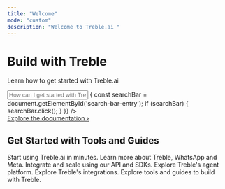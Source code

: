 ```yaml
---
title: "Welcome"
mode: "custom"
description: "Welcome to Treble.ai "
---
```


<div className="hero-container">
  <h1 className="hero-title">Build with Treble</h1>
  <p className="hero-description">Learn how to get started with Treble.ai</p>
  <input 
    type="text" 
    className="search-input"
    placeholder="How can I get started with Treble.ai?..."
    readOnly
    onClick={() => {
      const searchBar = document.getElementById('search-bar-entry');
      if (searchBar) {
        searchBar.click();
      }
    }}
  />
  <div>
    <a href="/en/docs/welcome" className="explore-link">Explore the documentation ›</a>
  </div>
</div>

<div className="tools-guides-container">
  <div className="tools-guides-header">
    <h2 className="section-title">Get Started with Tools and Guides</h2>
  </div>
  
  <div className="tools-guides-grid">
    <CardGroup cols={3}>
      <Card 
        title="First Steps" 
        icon="play"
        href="/en/docs/welcome"
      >
        Start using Treble.ai in minutes.
      </Card>
      <Card 
        title="All About Treble, WhatsApp and Meta" 
        icon="facebook"
        href="/en/docs/meta/overview"
      >
        Learn more about Treble, WhatsApp and Meta.
      </Card>
      <Card 
        title="API Reference" 
        icon="code"
        href="https://treble.notion.site/Treble-API-Documentation-b0a726d95018471f88e30a13db6f87b4?pvs=4"
      >
        Integrate and scale using our API and SDKs.
      </Card>
      <Card 
        title="Agent Platform" 
        icon="circle-user"
        href="/en/docs/agent-platform/welcome"
      >
        Explore Treble's agent platform.
      </Card>
      <Card 
        title="Integrations" 
        icon="circle-nodes"
        href="/en/docs/integrations/welcome"
      >
        Explore Treble's integrations.
      </Card>
      <Card 
        title="Build with Treble" 
        icon="gear"
        href="/en/docs/build-with-treble/welcome"
      >
        Explore tools and guides to build with Treble.
      </Card>
    </CardGroup>
  </div>
</div>